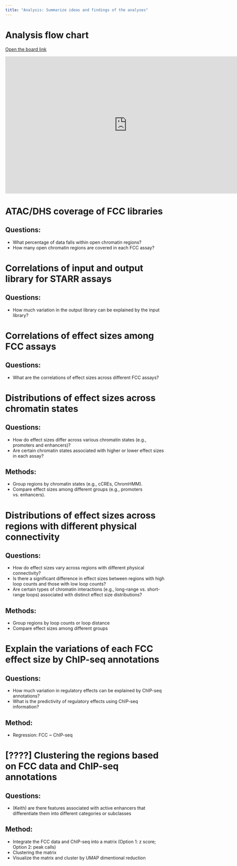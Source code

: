 ```yaml
---
title: "Analysis: Summarize ideas and findings of the analyses"
---
```


# Analysis flow chart

[Open the board link](https://miro.com/app/board/uXjVL_mTmw4=/?share_link_id=634610584121)

```{=html}
<iframe width="768" height="432" src="https://miro.com/app/live-embed/uXjVL_mTmw4=/?moveToViewport=-3027,-9778,22898,11055&embedId=832789885352" frameborder="0" scrolling="no" allow="fullscreen; clipboard-read; clipboard-write" allowfullscreen></iframe>
```

# ATAC/DHS coverage of FCC libraries

## Questions:
- What percentage of data falls within open chromatin regions?
- How many open chromatin regions are covered in each FCC assay?

# Correlations of input and output library for STARR assays

## Questions:
- How much variation in the output library can be explained by the input library?

# Correlations of effect sizes among FCC assays

## Questions:
- What are the correlations of effect sizes across different FCC assays?

# Distributions of effect sizes across chromatin states

## Questions:
- How do effect sizes differ across various chromatin states (e.g., promoters and enhancers)?
- Are certain chromatin states associated with higher or lower effect sizes in each assay?

## Methods:
- Group regions by chromatin states (e.g., cCREs, ChromHMM).
- Compare effect sizes among different groups (e.g., promoters vs. enhancers).

# Distributions of effect sizes across regions with different physical connectivity

## Questions:
- How do effect sizes vary across regions with different physical connectivity?
- Is there a significant difference in effect sizes between regions with high loop counts and those with low loop counts?
- Are certain types of chromatin interactions (e.g., long-range vs. short-range loops) associated with distinct effect size distributions?

## Methods:
- Group regions by loop counts or loop distance
- Compare effect sizes among different groups

# Explain the variations of each FCC effect size by ChIP-seq annotations

## Questions:
- How much variation in regulatory effects can be explained by ChIP-seq annotations?
- What is the predictivity of regulatory effects using ChIP-seq information?

## Method:
- Regression: FCC ~ ChIP-seq

# [????] Clustering the regions based on FCC data and ChIP-seq annotations

## Questions:
- (Keith) are there features associated with active enhancers that differentiate them into different categories or subclasses

## Method:
- Integrate the FCC data and ChIP-seq into a matrix (Option 1: z score; Option 2: peak calls)
- Clustering the matrix
- Visualize the matrix and cluster by UMAP dimentional reduction
